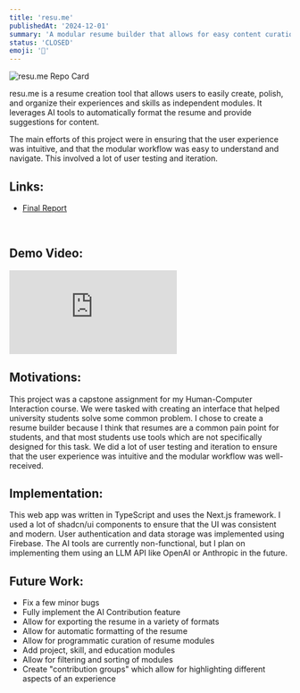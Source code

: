 ```yaml
---
title: 'resu.me'
publishedAt: '2024-12-01'
summary: 'A modular resume builder that allows for easy content curation, automatic formatting, and leverages AI tools.'
status: 'CLOSED'
emoji: '📜'
---
```

<div className="flex justify-center space-x-4 my-8">
    <img alt="resu.me Repo Card" src="/images/resume.png"/>
</div>

resu.me is a resume creation tool that allows users to easily create, polish, and organize their experiences and skills as independent modules. It leverages AI tools to automatically format the resume and provide suggestions for content.

The main efforts of this project were in ensuring that the user experience was intuitive, and that the modular workflow was easy to understand and navigate. This involved a lot of user testing and iteration.

## Links:
<div>
    <ul id={"list"}>
        <li>
            <a href={"/files/hci-final.pdf"}>Final Report</a>
        </li>
    </ul>
    <br/>
</div>

## Demo Video:
<div className="border">
    <div style={{position: 'relative', paddingTop: '56.25%', width: '100%'}}>
        <iframe
            style={{
                position: 'absolute',
                top: 0,
                left: 0,
                width: '100%',
                height: '100%',
            }}
            src="https://www.youtube.com/embed/n5JGkqBn5s8?si=FfvsfuRzefdIV3RL"
            title="YouTube video player"
            frameBorder="0"
            allow="accelerometer; autoplay; clipboard-write; encrypted-media; gyroscope; picture-in-picture; web-share"
            referrerPolicy="strict-origin-when-cross-origin"
            allowFullScreen
        ></iframe>
    </div>
</div>

## Motivations:
This project was a capstone assignment for my Human-Computer Interaction course. We were tasked with creating an interface that helped university students solve some common problem. I chose to create a resume builder because I think that resumes are a common pain point for students, and that most students use tools which are not specifically designed for this task. We did a lot of user testing and iteration to ensure that the user experience was intuitive and the modular workflow was well-received.

## Implementation:
This web app was written in TypeScript and uses the Next.js framework. I used a lot of shadcn/ui components to ensure that the UI was consistent and modern. User authentication and data storage was implemented using Firebase. The AI tools are currently non-functional, but I plan on implementing them using an LLM API like OpenAI or Anthropic in the future.

## Future Work:
- Fix a few minor bugs
- Fully implement the AI Contribution feature
- Allow for exporting the resume in a variety of formats
- Allow for automatic formatting of the resume
- Allow for programmatic curation of resume modules
- Add project, skill, and education modules
- Allow for filtering and sorting of modules
- Create "contribution groups" which allow for highlighting different aspects of an experience
